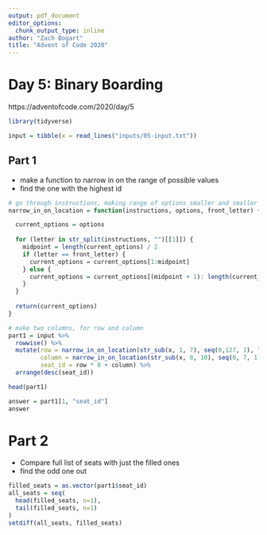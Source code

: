 ```yaml
---
output: pdf_document
editor_options: 
  chunk_output_type: inline
author: "Zach Bogart"
title: "Advent of Code 2020"
---
```


# Day 5: Binary Boarding

https://adventofcode.com/2020/day/5

```r
library(tidyverse)
```

```r
input = tibble(x = read_lines("inputs/05-input.txt"))
```

## Part 1

- make a function to narrow in on the range of possible values
- find the one with the highest id

```r
# go through instructions, making range of options smaller and smaller
narrow_in_on_location = function(instructions, options, front_letter) {

  current_options = options
  
  for (letter in str_split(instructions, "")[[1]]) {
    midpoint = length(current_options) / 2
    if (letter == front_letter) {
      current_options = current_options[1:midpoint]
    } else {
      current_options = current_options[(midpoint + 1): length(current_options)]
    }
  }
  
  return(current_options)
}

# make two columns, for row and column
part1 = input %>%
  rowwise() %>%
  mutate(row = narrow_in_on_location(str_sub(x, 1, 7), seq(0,127, 1), "F"),
         column = narrow_in_on_location(str_sub(x, 8, 10), seq(0, 7, 1), "L"),
         seat_id = row * 8 + column) %>% 
  arrange(desc(seat_id))

head(part1)
```

```r
answer = part1[1, "seat_id"]
answer
```

# Part 2

- Compare full list of seats with just the filled ones
- find the odd one out

```r
filled_seats = as.vector(part1$seat_id)
all_seats = seq(
  head(filled_seats, n=1),
  tail(filled_seats, n=1)
)
setdiff(all_seats, filled_seats)
```